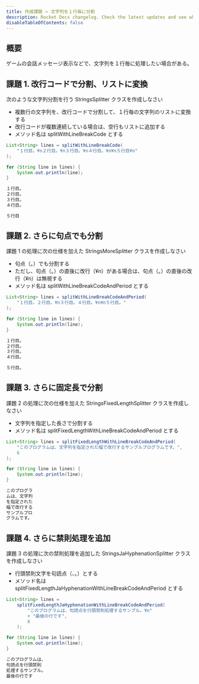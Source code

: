 ```yaml
---
title: 作成課題 ⭐ 文字列を１行毎に分割
description: Rocket Docs changelog. Check the latest updates and see what's new.
disableTableOfContents: false
---
```


## 概要

ゲームの会話メッセージ表示などで、文字列を１行毎に処理したい場合がある。

## 課題 1. 改行コードで分割、リストに変換

次のような文字列分割を行う StringsSplitter クラスを作成しなさい

- 複数行の文字列を、改行コードで分割して、１行毎の文字列のリストに変換する
- 改行コードが複数連続している場合は、空行もリストに追加する
- メソッド名は splitWithLineBreakCode とする

```java title=src/StringsSplitter.java（一部抜粋）
List<String> lines = splitWithLineBreakCode(
    "１行目。¥n２行目。¥n３行目。¥n４行目。¥n¥n５行目¥n"
);

for (String line in lines) {
    System.out.println(line);
}
```

```txt title=StringsCompressor.javaの実行結果
１行目。
２行目。
３行目。
４行目。

５行目
```

## 課題 2. さらに句点でも分割

課題 1 の処理に次の仕様を加えた StringsMoreSplitter クラスを作成しなさい

- 句点（。）でも分割する
- ただし、句点（。）の直後に改行（¥n）がある場合は、句点（。）の直後の改行（¥n）は無視する
- メソッド名は splitWithLineBreakCodeAndPeriod とする

```java title=src/StringsMoreSplitter.java（一部抜粋）
List<String> lines = splitWithLineBreakCodeAndPeriod(
    "１行目。２行目。¥n３行目。４行目。¥n¥n５行目。"
);

for (String line in lines) {
    System.out.println(line);
}
```

```txt title=StringsMoreSplitter.javaの実行結果
１行目。
２行目。
３行目。
４行目。

５行目。
```

## 課題 3. さらに固定長で分割

課題 2 の処理に次の仕様を加えた StringsFixedLengthSplitter クラスを作成しなさい

- 文字列を指定した長さで分割する
- メソッド名は splitFixedLengthWithLineBreakCodeAndPeriod とする

```java title=src/StringsFixedLengthSplitter.java（一部抜粋）
List<String> lines = splitFixedLengthWithLineBreakCodeAndPeriod(
    "このプログラムは、文字列を指定された幅で改行するサンプルプログラムです。",
    6
);

for (String line in lines) {
    System.out.println(line);
}
```

```txt title=StringsFixedLengthSplitter.javaの実行結果
このプログラ
ムは、文字列
を指定された
幅で改行する
サンプルプロ
グラムです。
```

## 課題 4. さらに禁則処理を追加

課題 3 の処理に次の禁則処理を追加した StringsJaHyphenationSplitter クラスを作成しなさい

- 行頭禁則文字を句読点（、。）とする
- メソッド名は splitFixedLengthJaHyphenationWithLineBreakCodeAndPeriod とする

```java title=src/StringsJaHyphenationSplitter.java（一部抜粋）
List<String> lines =
    splitFixedLengthJaHyphenationWithLineBreakCodeAndPeriod(
        "このプログラムは、句読点を行頭禁則処理するサンプル。¥n"
        + "最後の行です",
        8
    );

for (String line in lines) {
    System.out.println(line);
}
```

```txt title=StringsJaHyphenationSplitter.javaの実行結果
このプログラムは、
句読点を行頭禁則
処理するサンプル。
最後の行です
```
